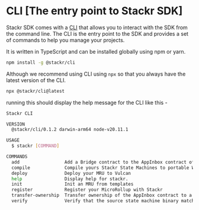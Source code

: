 # CLI [The entry point to Stackr SDK]

Stackr SDK comes with a [CLI](https://www.npmjs.com/package/@stackr/cli) that allows you to interact with the SDK from the command line. The CLI is the entry point to the SDK and provides a set of commands to help you manage your projects.

It is written in TypeScript and can be installed globally using npm or yarn.

```bash
npm install -g @stackr/cli
```

Although we recommend using CLI using `npx` so that you always have the latest version of the CLI.

```bash
npx @stackr/cli@latest
```

running this should display the help message for the CLI like this -

```bash
Stackr CLI

VERSION
  @stackr/cli/0.1.2 darwin-arm64 node-v20.11.1

USAGE
  $ stackr [COMMAND]

COMMANDS
  add                 Add a Bridge contract to the AppInbox contract of your MRU
  compile             Compile yours Stackr State Machines to portable WASM modules.
  deploy              Deploy your MRU to Vulcan
  help                Display help for stackr.
  init                Init an MRU from templates
  register            Register your MicroRollup with Stackr
  transfer-ownership  Transfer ownership of the AppInbox contract to a new address
  verify              Verify that the source state machine binary matches with the registered AppInbox binary
```
